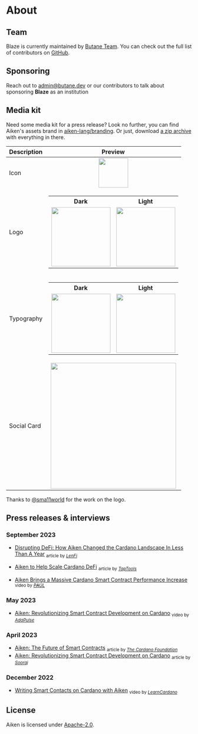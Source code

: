 ---
---

<style>{`
html.dark img.light {
  display: none;
}
html.light img.dark {
  display: none;
}
h3 {
  display: flex;
  align-items: center;
}
h3 > img {
  margin-right: 1rem;
}
`}</style>

# About

## Team

Blaze is currently maintained by [Butane Team](https://github.com/butaneprotocol). You can check out the full list of contributors on [GitHub](https://github.com/butaneprotocol/blaze-cardano/graphs/contributors).

## Sponsoring

Reach out to admin@butane.dev or our contributors to talk about sponsoring **Blaze** as an institution

## Media kit

Need some media kit for a press release? Look no further, you can find Aiken's assets brand in [aiken-lang/branding](https://github.com/aiken-lang/branding). Or just, download [a zip archive](https://github.com/aiken-lang/branding/archive/refs/heads/main.zip) with everything in there.

Description | Preview
---         | :---:
Icon        | <img src="https://raw.githubusercontent.com/aiken-lang/branding/main/assets/icon.png" loading="lazy" width="80" />
Logo        | <table> <tr> <th>Dark</th> <th>Light</th> </tr> <tr> <td><img src="https://raw.githubusercontent.com/aiken-lang/branding/main/assets/logo-dark.png"  loading="lazy" width="160" /></td> <td><img src="https://raw.githubusercontent.com/aiken-lang/branding/main/assets/logo-light.png" loading="lazy" width="160" /></td> </tr> </table>
Typography  | <table> <tr> <th>Dark</th> <th>Light</th> </tr> <tr> <td><img src="https://raw.githubusercontent.com/aiken-lang/branding/main/assets/aiken-typo8k-dark.png" loading="lazy" width="160" /></td> <td><img src="https://raw.githubusercontent.com/aiken-lang/branding/main/assets/aiken-typo8k.png" loading="lazy" width="160" /></td> </tr> </table>
Social Card | <img src="/open-graph.png" loading="lazy" width="340" />

Thanks to [@sma11world](https://twitter.com/Sma11world1) for the work on the logo.

## Press releases & interviews

### September 2023

- [Disrupting DeFi: How Aiken Changed the Cardano Landscape In Less Than A Year](https://medium.com/@lenfi/disrupting-defi-how-aiken-changed-the-cardano-landscape-in-less-than-a-year-946c113d4636) <sub>article by _[LenFi](https://lenfi.io/)_</sub>

- [Aiken to Help Scale Cardano DeFi](https://medium.com/tap-in-with-taptools/aiken-to-help-scale-cardano-defi-371027f6c7ce) <sub>article by _[TapTools](https://www.taptools.io/)_</sub>

- [Aiken Brings a Massive Cardano Smart Contract Performance Increase](https://www.youtube.com/watch?v=4Y1UieAhszY) <sub>video by _[P₳UL](https://twitter.com/cwpaulm)_</sub>

### May 2023

- [Aiken: Revolutionizing Smart Contract Development on Cardano](https://www.youtube.com/watch?v=SpNX3Hun7fM) <sub>video by _[AdaPulse](https://adapulse.io/)_</sub>

### April 2023

- [Aiken: The Future of Smart Contracts](https://cardanofoundation.org/en/news/aiken-the-future-of-smart-contracts/) <sub>article by _[The Cardano Foundation](https://twitter.com/Cardano_CF)_</sub>
- [Aiken: Revolutionizing Smart Contract Development on Cardano](https://adapulse.io/aiken-revolutionizing-smart-contract-development-on-cardano/) <sub>article by _[Sooraj](https://twitter.com/SoorajKSaju)_</sub>

### December 2022

- [Writing Smart Contacts on Cardano with Aiken](https://www.youtube.com/watch?v=JWmvVJz_X1M&pp=ygUNYWlrZW4gY2FyZGFubw%3D%3D) <sub>video by _[LearnCardano](https://learncardano.io/)_</sub>

## License

Aiken is licensed under [Apache-2.0](https://github.com/aiken-lang/aiken/blob/main/LICENSE).
